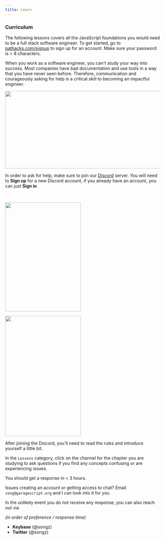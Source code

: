 ```yaml
---
title: Learn
---
```


### Curriculum

The following lessons covers all the JavaScript foundations you would need to be
a full stack software engineer. To get started, go to [pathacks.com/signup](/signup)
to sign up for an account. Make sure your password is > 8 characters.

When you work as a software engineer, you can't study your way into success.
Most companies have bad documentation and use tools in a way that you have never
seen before. Therefore, communication and courageously asking for help is a
critical skill to becoming an impactful engineer.

<Image
  src="/assets/docs/learn/join_discord.png"
  height="251"
  width="1267"
  proportions="long"
/>

In order to ask for help, make sure to join our
[Discord](https://discord.gg/c0d3) server. You will need to **Sign up** for a
new Discord account, if you already have an account, you can just **Sign in**

<br />

<twoColumns>

<div style = {{display:'flex',flexDirection:'column', marginRight:'2em'}}>

<Image
  src="/assets/docs/learn/discord_rules.png"
  height="353"
  width="245"
  proportions="tall"
/>

<Image
  src="/assets/docs/learn/discord_lessons.png"
  height="390"
  width="245"
  proportions="tall"
/>

</div>

<div >

After joining the Discord, you'll need to read the rules and introduce yourself
a little bit.

In the `Lessons` category, click on the channel for the chapter you are studying
to ask questions if you find any concepts confusing or are experiencing issues.

You should get a response in < 3 hours.

Issues creating an account or getting access to chat? Email
`song@garagescript.org` and I can look into it for you

In the unlikely event you do not receive any response, you can also reach out
via

_(in order of preference / response time)_

- **Keybase** (@songz)
- **Twitter** (@songz)

</div>

</twoColumns>
